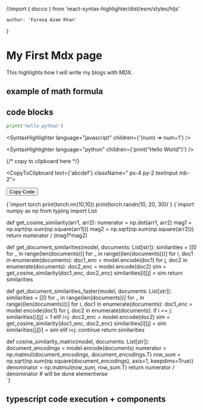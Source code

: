 //import { docco } from 'react-syntax-highlighter/dist/esm/styles/hljs'

    author: 'Farooq Azam Khan'
}

# My First Mdx page
This highlights how I will write my blogs with MDX. 

## example of math formula
<BlockMath math="a^2+b^2 = c^2" /> 

## code blocks

```python
print('hello python')
```
<SyntaxHighlighter language="javascript" children={'(num) => num+1'} />

<SyntaxHighlighter language="python" children={'print("Hello World")'} />

{/* copy to clipboard here */}

<CopyToClipboard text={'abcdef'} className=" px-4 py-2 textinput mb-2">

  <button>Copy Code</button>

</CopyToClipboard>

<CodeBlock>
{`import torch 
print(torch.nn(10,10))
print(torch.randn(10, 20, 30))`}
</CodeBlock>


<CodeBlock>
{`import numpy as np 
from typing import List 

def get_cosine_similarity(arr1, arr2):
	numerator = np.dot(arr1, arr2)
	mag1 = np.sqrt(np.sum(np.square(arr1)))
	mag2 = np.sqrt(np.sum(np.square(arr2)))
	return numerator / (mag1*mag2)
 
def get_document_similarities(model, documents: List[str]):
	similarities = [[0 for _ in range(len(documents))] 
					for _ in range((len(documents)))]
	for i, doc1 in enumerate(documents):
		doc1_enc = model.encode(doc1)
		for j, doc2 in enumerate(documents):
			doc2_enc = model.encode(doc2)
			sim = get_cosine_similarity(doc1_enc, doc2_enc)
			similarities[i][j] = sim
	return similarities

def get_document_similarities_faster(model, documents: List[str]):
	similarities = [[0 for _ in range(len(documents))] 
					for _ in range((len(documents)))]
	for i, doc1 in enumerate(documents):
		doc1_enc = model.encode(doc1)
		for j, doc2 in enumerate(documents):
			if i == j:
				similarities[i][j] = 1
			elif i>j:
				doc2_enc = model.encode(doc2)
				sim = get_cosine_similarity(doc1_enc, doc2_enc)
				similarities[i][j] = sim
				similarities[j][i] = sim
			elif i<j:
				continue
	return similarities

def cosine_similarity_matrix(model, documents: List[str]):
	document_encodings = model.encode(documents)
	numerator = np.matmul(document_encodings, document_encodings.T)
	row_sum = np.sqrt(np.sum(np.square(document_encodings), axis=1, keepdims=True))
	denominator = np.matmul(row_sum, row_sum.T)
	return numerator / denominator # will be done elementwise  
`}
</CodeBlock>
## typescript code execution + components
<Counter start_counter={5} /> 